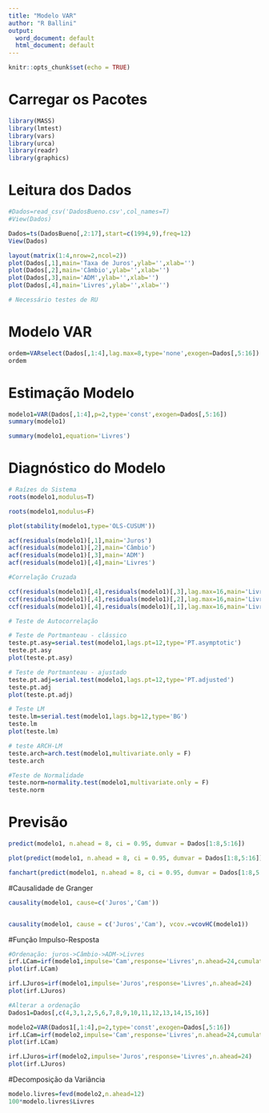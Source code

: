```yaml
---
title: "Modelo VAR"
author: "R Ballini"
output:
  word_document: default
  html_document: default
---
```


```r
knitr::opts_chunk$set(echo = TRUE)
```


# Carregar os Pacotes
```r
library(MASS)
library(lmtest)
library(vars)
library(urca)
library(readr)
library(graphics)
```

# Leitura dos Dados

```r
#Dados=read_csv('DadosBueno.csv',col_names=T)
#View(Dados)

Dados=ts(DadosBueno[,2:17],start=c(1994,9),freq=12)
View(Dados)

layout(matrix(1:4,nrow=2,ncol=2))
plot(Dados[,1],main='Taxa de Juros',ylab='',xlab='')
plot(Dados[,2],main='Câmbio',ylab='',xlab='')
plot(Dados[,3],main='ADM',ylab='',xlab='')
plot(Dados[,4],main='Livres',ylab='',xlab='')

# Necessário testes de RU
```

# Modelo VAR
```r
ordem=VARselect(Dados[,1:4],lag.max=8,type='none',exogen=Dados[,5:16])
ordem
```

# Estimação Modelo
```r
modelo1=VAR(Dados[,1:4],p=2,type='const',exogen=Dados[,5:16])
summary(modelo1)

summary(modelo1,equation='Livres')

```

# Diagnóstico do Modelo
```r
# Raízes do Sistema
roots(modelo1,modulus=T)

roots(modelo1,modulus=F)

plot(stability(modelo1,type='OLS-CUSUM'))

```


```r
acf(residuals(modelo1)[,1],main='Juros')
acf(residuals(modelo1)[,2],main='Câmbio')
acf(residuals(modelo1)[,3],main='ADM')
acf(residuals(modelo1)[,4],main='Livres')

```

```r
#Correlação Cruzada

ccf(residuals(modelo1)[,4],residuals(modelo1)[,3],lag.max=16,main='LivresXADM')
ccf(residuals(modelo1)[,4],residuals(modelo1)[,2],lag.max=16,main='LivresXCâmbio')
ccf(residuals(modelo1)[,4],residuals(modelo1)[,1],lag.max=16,main='LivresXJuros')

```

```r
# Teste de Autocorrelação

# Teste de Portmanteau - clássico
teste.pt.asy=serial.test(modelo1,lags.pt=12,type='PT.asymptotic')
teste.pt.asy
plot(teste.pt.asy)

# Teste de Portmanteau - ajustado
teste.pt.adj=serial.test(modelo1,lags.pt=12,type='PT.adjusted')
teste.pt.adj
plot(teste.pt.adj)

```

```r
# Teste LM 
teste.lm=serial.test(modelo1,lags.bg=12,type='BG')
teste.lm
plot(teste.lm)

```

```r
# teste ARCH-LM
teste.arch=arch.test(modelo1,multivariate.only = F)
teste.arch

```

```r
#Teste de Normalidade
teste.norm=normality.test(modelo1,multivariate.only = F)
teste.norm
```

# Previsão
```r
predict(modelo1, n.ahead = 8, ci = 0.95, dumvar = Dados[1:8,5:16])

plot(predict(modelo1, n.ahead = 8, ci = 0.95, dumvar = Dados[1:8,5:16]))

fanchart(predict(modelo1, n.ahead = 8, ci = 0.95, dumvar = Dados[1:8,5:16]))
```

#Causalidade de Granger
```r
causality(modelo1, cause=c('Juros','Cam'))


causality(modelo1, cause = c('Juros','Cam'), vcov.=vcovHC(modelo1))
```

#Função Impulso-Resposta
```r
#Ordenação: juros->Câmbio->ADM->Livres
irf.LCam=irf(modelo1,impulse='Cam',response='Livres',n.ahead=24,cumulative=F)
plot(irf.LCam)

irf.LJuros=irf(modelo1,impulse='Juros',response='Livres',n.ahead=24)
plot(irf.LJuros)

#Alterar a ordenação
Dados1=Dados[,c(4,3,1,2,5,6,7,8,9,10,11,12,13,14,15,16)]

modelo2=VAR(Dados1[,1:4],p=2,type='const',exogen=Dados[,5:16])
irf.LCam=irf(modelo2,impulse='Cam',response='Livres',n.ahead=24,cumulative=F)
plot(irf.LCam)

irf.LJuros=irf(modelo2,impulse='Juros',response='Livres',n.ahead=24)
plot(irf.LJuros)
```

#Decomposição da Variância
```r
modelo.livres=fevd(modelo2,n.ahead=12)
100*modelo.livres$Livres
```

